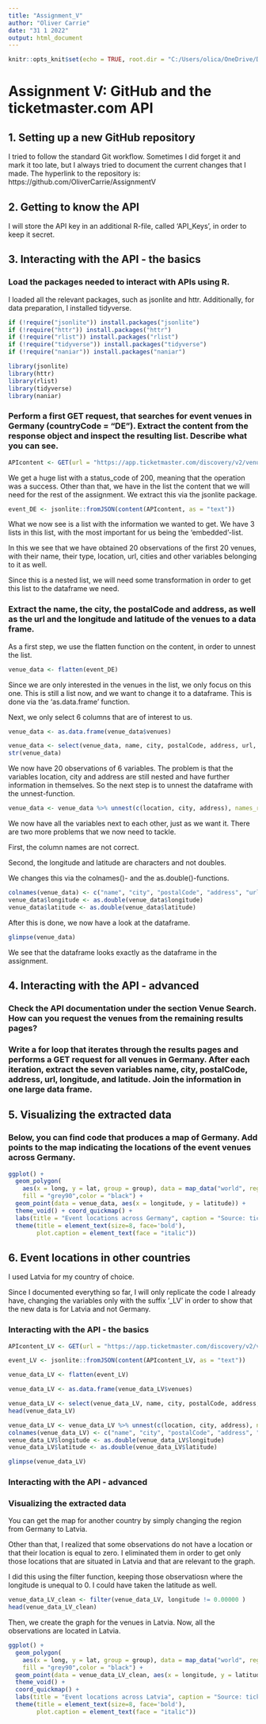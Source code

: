 ```yaml
---
title: "Assignment_V"
author: "Oliver Carrie"
date: "31 1 2022"
output: html_document
---
```


```r
knitr::opts_knit$set(echo = TRUE, root.dir = "C:/Users/olica/OneDrive/Dokumente/Uni Tübingen/WS 21-22/DS400 - Data Science Project Management")
```

# Assignment V: GitHub and the ticketmaster.com API

## 1. Setting up a new GitHub repository

I tried to follow the standard Git workflow. Sometimes I did forget it and mark it too late, but I always tried to document the current changes that I made.
The hyperlink to the repository is:
https://github.com/OliverCarrie/AssignmentV

## 2. Getting to know the API

I will store the API key in an additional R-file, called 'API_Keys', in order to keep it secret.

## 3. Interacting with the API - the basics

### Load the packages needed to interact with APIs using R.

I loaded all the relevant packages, such as jsonlite and httr. Additionally, for data preparation, I installed tidyverse.

```r
if (!require("jsonlite")) install.packages("jsonlite")
if (!require("httr")) install.packages("httr")
if (!require("rlist")) install.packages("rlist")
if (!require("tidyverse")) install.packages("tidyverse")
if (!require("naniar")) install.packages("naniar")

library(jsonlite)
library(httr)
library(rlist)
library(tidyverse)
library(naniar)
```

### Perform a first GET request, that searches for event venues in Germany (countryCode = "DE"). Extract the content from the response object and inspect the resulting list. Describe what you can see.

```r
APIcontent <- GET(url = "https://app.ticketmaster.com/discovery/v2/venues?apikey=7elxdku9GGG5k8j0Xm8KWdANDgecHMV0&locale=*&countryCode=DE")
```

We get a huge list with a status_code of 200, meaning that the operation was a success. Other than that, we have in the list the content that we will need for the rest of the assignment. We extract this via the jsonlite package.

```r
event_DE <- jsonlite::fromJSON(content(APIcontent, as = "text"))
```

What we now see is a list with the information we wanted to get. We have 3 lists in this list, with the most important for us being the 'embedded'-list.

In this we see that we have obtained 20 observations of the first 20 venues, with their name, their type, location, url, cities and other variables belonging to it as well.

Since this is a nested list, we will need some transformation in order to get this list to the dataframe we need.

### Extract the name, the city, the postalCode and address, as well as the url and the longitude and latitude of the venues to a data frame.

As a first step, we use the flatten function on the content, in order to unnest the list.

```r
venue_data <- flatten(event_DE)
```

Since we are only interested in the venues in the list, we only focus on this one. This is still a list now, and we want to change it to a dataframe. This is done via the 'as.data.frame' function.

Next, we only select 6 columns that are of interest to us.

```r
venue_data <- as.data.frame(venue_data$venues)

venue_data <- select(venue_data, name, city, postalCode, address, url, location)
str(venue_data)
```

We now have 20 observations of 6 variables. The problem is that the variables location, city and address are still nested and have further information in themselves. So the next step is to unnest the dataframe with the unnest-function.

```r
venue_data <- venue_data %>% unnest(c(location, city, address), names_repair = "minimal")
```

We now have all the variables next to each other, just as we want it. There are two more problems that we now need to tackle.

First, the column names are not correct.

Second, the longitude and latitude are characters and not doubles.

We changes this via the colnames()- and the as.double()-functions.

```r
colnames(venue_data) <- c("name", "city", "postalCode", "address", "url", "longitude", "latitude")
venue_data$longitude <- as.double(venue_data$longitude)
venue_data$latitude <- as.double(venue_data$latitude)
```

After this is done, we now have a look at the dataframe.

```r
glimpse(venue_data)
```

We see that the dataframe looks exactly as the dataframe in the assignment.

## 4. Interacting with the API - advanced

### Check the API documentation under the section Venue Search. How can you request the venues from the remaining results pages?

### Write a for loop that iterates through the results pages and performs a GET request for all venues in Germany. After each iteration, extract the seven variables name, city, postalCode, address, url, longitude, and latitude. Join the information in one large data frame.

## 5. Visualizing the extracted data

### Below, you can find code that produces a map of Germany. Add points to the map indicating the locations of the event venues across Germany.



```r
ggplot() +
  geom_polygon(
    aes(x = long, y = lat, group = group), data = map_data("world", region = "Germany"),
    fill = "grey90",color = "black") +
  geom_point(data = venue_data, aes(x = longitude, y = latitude)) +
  theme_void() + coord_quickmap() +
  labs(title = "Event locations across Germany", caption = "Source: ticketmaster.com") +
  theme(title = element_text(size=8, face='bold'),
        plot.caption = element_text(face = "italic"))
```

## 6. Event locations in other countries

I used Latvia for my country of choice.

Since I documented everything so far, I will only replicate the code I already have, changing the variables only with the suffix '_LV' in order to show that the new data is for Latvia and not Germany.

### Interacting with the API - the basics

```r
APIcontent_LV <- GET(url = "https://app.ticketmaster.com/discovery/v2/venues?apikey=7elxdku9GGG5k8j0Xm8KWdANDgecHMV0&locale=*&countryCode=LV")

event_LV <- jsonlite::fromJSON(content(APIcontent_LV, as = "text"))

venue_data_LV <- flatten(event_LV)

venue_data_LV <- as.data.frame(venue_data_LV$venues)

venue_data_LV <- select(venue_data_LV, name, city, postalCode, address, url, location)
head(venue_data_LV)

venue_data_LV <- venue_data_LV %>% unnest(c(location, city, address), names_repair = "minimal")
colnames(venue_data_LV) <- c("name", "city", "postalCode", "address", "url", "longitude", "latitude")
venue_data_LV$longitude <- as.double(venue_data_LV$longitude)
venue_data_LV$latitude <- as.double(venue_data_LV$latitude)

glimpse(venue_data_LV)
```

### Interacting with the API - advanced



### Visualizing the extracted data

You can get the map for another country by simply changing the region from Germany to Latvia.

Other than that, I realized that some observations do not have a location or that their location is equal to zero. I eliminated them in order to get only those locations that are situated in Latvia and that are relevant to the graph.

I did this using the filter function, keeping those observatiosn where the longitude is unequal to 0. I could have taken the latitude as well.

```r
venue_data_LV_clean <- filter(venue_data_LV, longitude != 0.00000 )
head(venue_data_LV_clean)
```

Then, we create the graph for the venues in Latvia. Now, all the observations are located in Latvia.

```r
ggplot() +
  geom_polygon(
    aes(x = long, y = lat, group = group), data = map_data("world", region = "Latvia"),
    fill = "grey90",color = "black") +
  geom_point(data = venue_data_LV_clean, aes(x = longitude, y = latitude)) +
  theme_void() + 
  coord_quickmap() +
  labs(title = "Event locations across Latvia", caption = "Source: ticketmaster.com") +
  theme(title = element_text(size=8, face='bold'),
        plot.caption = element_text(face = "italic"))
```